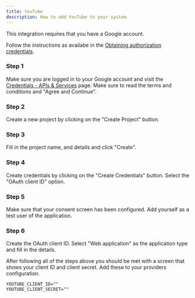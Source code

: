 ```yaml
---
title: YouTube
description: How to add YouTube to your system
---
```



<Callout>
This integration requires that you have a Google account.
</Callout>

Follow the instructions as availabe in the [Obtaining authorization credentials](https://developers.google.com/youtube/registering_an_application).

<Steps>

### Step 1
Make sure you are logged in to your Google account and visit the [Credentials - APIs & Services](https://console.cloud.google.com/projectselector2/apis/credentials) page. Make sure to read the terms and conditions and "Agree and Continue".

### Step 2
Create a new project by clicking on the "Create Project" button.

### Step 3
Fill in the project name, and details and click "Create".

### Step 4
Create credentials by clicking on the "Create Credentials" button. Select the "OAuth client ID" option.

### Step 5
Make sure that your consent screen has been configured. Add yourself as a test user of the application.

### Step 6
Create the OAuth client ID. Select "Web application" as the application type and fill in the details.
</Steps>

After following all of the steps above you should be met with a screen that shows your client ID and client secret. Add these to your providers configuration.

```env
YOUTUBE_CLIENT_ID=""
YOUTUBE_CLIENT_SECRET=""
```